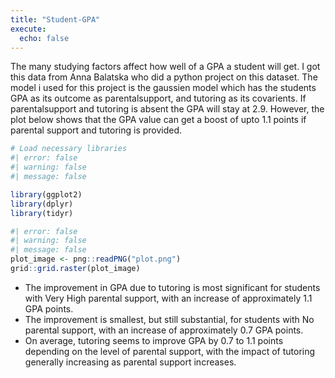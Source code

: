 ```yaml
---
title: "Student-GPA"
execute: 
  echo: false
---
```


The many studying factors affect how well of a GPA a student will get. I got this data from Anna Balatska who did a python project on this dataset. The model i used for this project is the gaussien model which has the students GPA as its outcome as parentalsupport, and tutoring as its covarients. If parentalsupport and tutoring is absent the GPA will  stay at 2.9. However, the plot below shows that the GPA value can get a boost of upto 1.1 points if parental support and tutoring is provided.

```r
# Load necessary libraries
#| error: false
#| warning: false
#| message: false

library(ggplot2)
library(dplyr)
library(tidyr)
```

```r
#| error: false
#| warning: false
#| message: false
plot_image <- png::readPNG("plot.png")
grid::grid.raster(plot_image)
```

*   The improvement in GPA due to tutoring is most significant for students with Very High parental support, with an increase of approximately 1.1 GPA points.
*   The improvement is smallest, but still substantial, for students with No parental support, with an increase of approximately 0.7 GPA points.
*   On average, tutoring seems to improve GPA by 0.7 to 1.1 points depending on the level of parental support, with the impact of tutoring generally increasing as parental support increases.


